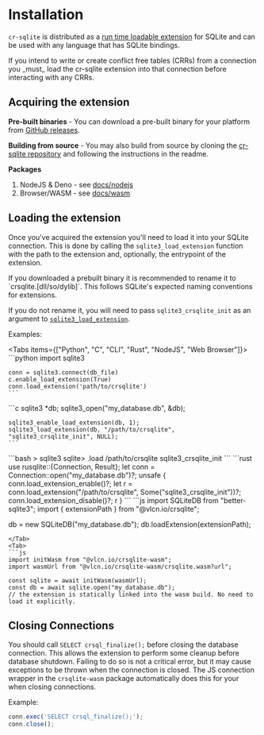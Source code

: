 
# Installation

`cr-sqlite` is distributed as a [run time loadable extension](https://www.sqlite.org/loadext.html) for SQLite and can be used with any language that has SQLite bindings.

<Callout emoji="👾">
  If you intend to write or create conflict free tables (CRRs) from a connection
  you _must_ load the cr-sqlite extension into that connection before
  interacting with any CRRs.
</Callout>

## Acquiring the extension

**Pre-built binaries** - You can download a pre-built binary for your platform from [GitHub releases](https://github.com/vlcn-io/cr-sqlite/releases).

**Building from source** - You may also build from source by cloning the [cr-sqlite repository](https://github.com/vlcn-io/cr-sqlite) and following the instructions in the readme.

**Packages**

1. NodeJS & Deno - see [docs/nodejs](../js/nodejs)
2. Browser/WASM - see [docs/wasm](../js/wasm)

## Loading the extension

Once you've acquired the extension you'll need to load it into your SQLite connection. This is done by calling the `sqlite3_load_extension` function with the path to the extension and, optionally, the entrypoint of the extension.


<Callout emoji="👾">
  If you downloaded a prebuilt binary it is recommended to rename it to `crsqlite.[dll/so/dylib]`. This follows SQLite's expected naming conventions for extensions.
  
  If you do not rename it, you will need to pass `sqlite3_crsqlite_init` as an argument to [`sqlite3_load_extension`](https://www.sqlite.org/c3ref/load_extension.html).
</Callout>

Examples:

<Tabs items={["Python", "C", "CLI", "Rust", "NodeJS", "Web Browser"]}>
  <Tab>
    ```python
    import sqlite3

    conn = sqlite3.connect(db_file)
    c.enable_load_extension(True)
    conn.load_extension('path/to/crsqlite')
    ```
  </Tab>
  <Tab>
    ```c
    sqlite3 *db;
    sqlite3_open("my_database.db", &db);
    
    sqlite3_enable_load_extension(db, 1);
    sqlite3_load_extension(db, "/path/to/crsqlite", "sqlite3_crsqlite_init", NULL);
    ```
  </Tab>
  <Tab>
  ```bash
  > sqlite3
  sqlite> .load /path/to/crsqlite sqlite3_crsqlite_init
  ```
  </Tab>
  <Tab>
  ```rust
  use rusqlite::{Connection, Result};
  let conn = Connection::open("my_database.db")?;
  unsafe {
    conn.load_extension_enable()?;
    let r = conn.load_extension("/path/to/crsqlite", Some("sqlite3_crsqlite_init"))?;
    conn.load_extension_disable()?;
    r
  }
  ```
  </Tab>
  <Tab>
  ```js
  import SQLiteDB from "better-sqlite3";
  import { extensionPath } from "@vlcn.io/crsqlite";

  db = new SQLiteDB("my_database.db");
  db.loadExtension(extensionPath);
  ```
  </Tab>
  <Tab>
  ```js
  import initWasm from "@vlcn.io/crsqlite-wasm";
  import wasmUrl from "@vlcn.io/crsqlite-wasm/crsqlite.wasm?url";

  const sqlite = await initWasm(wasmUrl);
  const db = await sqlite.open("my_database.db");
  // the extension is statically linked into the wasm build. No need to load it explicitly.
  ```
  </Tab>
</Tabs>

## Closing Connections

You should call `SELECT crsql_finalize();` before closing the database connection. This allows the extension to perform some cleanup before database shutdown. Failing to do so is not a critical error, but it may cause exceptions to be thrown when the connection is closed. The JS connection wrapper in the `crsqlite-wasm` package automatically does this for your when closing connections.

Example:

```js
conn.exec('SELECT crsql_finalize();');
conn.close();
```
